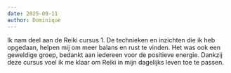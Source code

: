 ```yaml
---
date: 2025-09-11
author: Dominique
---
```

Ik nam deel aan de Reiki cursus 1. De technieken en inzichten die ik heb opgedaan, helpen mij om meer balans en rust te vinden. Het was ook een geweldige groep, bedankt aan iedereen voor de positieve energie. Dankzij deze cursus voel ik me klaar om Reiki in mijn dagelijks leven toe te passen. 